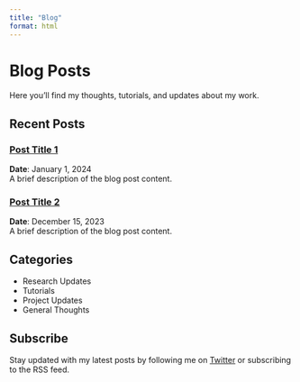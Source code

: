 ```yaml
---
title: "Blog"
format: html
---
```


# Blog Posts

Here you'll find my thoughts, tutorials, and updates about my work.

## Recent Posts

::: {.blog-posts}
### [Post Title 1](/blog/post1.html)
**Date**: January 1, 2024  
A brief description of the blog post content.

### [Post Title 2](/blog/post2.html)
**Date**: December 15, 2023  
A brief description of the blog post content.
:::

## Categories

- Research Updates
- Tutorials
- Project Updates
- General Thoughts

## Subscribe

Stay updated with my latest posts by following me on [Twitter](#) or subscribing to the RSS feed. 
